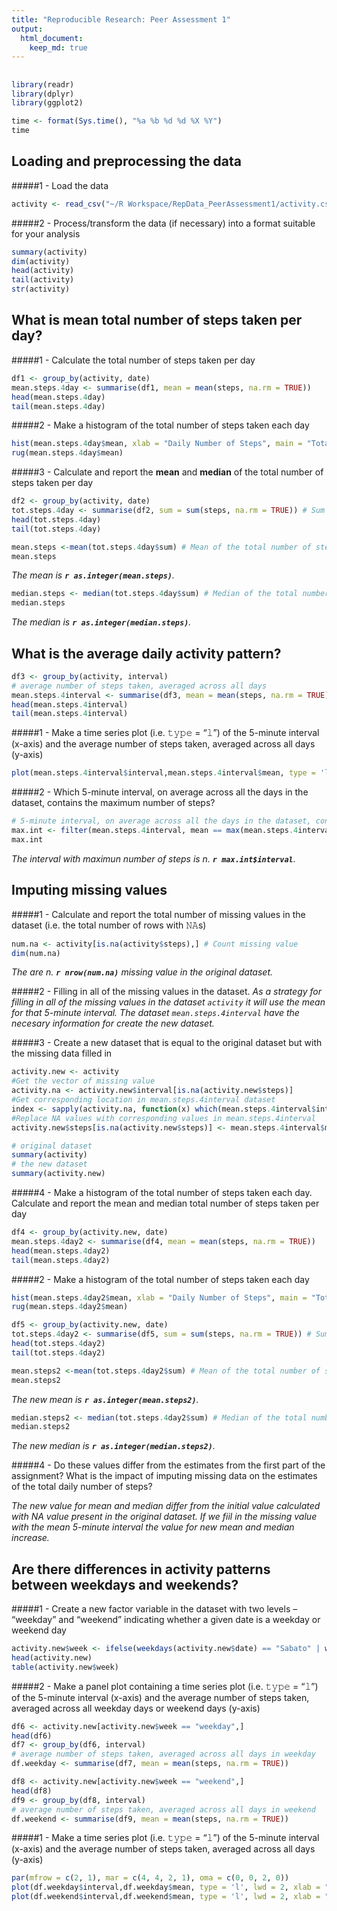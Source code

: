 ```yaml
---
title: "Reproducible Research: Peer Assessment 1"
output: 
  html_document:
    keep_md: true
---
```

## 
```r
library(readr)
library(dplyr)
library(ggplot2)
```

```r
time <- format(Sys.time(), "%a %b %d %d %X %Y")
time
```

## Loading and preprocessing the data

#####1 - Load the data
```r
activity <- read_csv("~/R Workspace/RepData_PeerAssessment1/activity.csv")
```
#####2 - Process/transform the data (if necessary) into a format suitable for your analysis

```r
summary(activity)
dim(activity) 
head(activity)
tail(activity)
str(activity)
```

## What is mean total number of steps taken per day? 

#####1 - Calculate the total number of steps taken per day

```r
df1 <- group_by(activity, date)
mean.steps.4day <- summarise(df1, mean = mean(steps, na.rm = TRUE)) 
head(mean.steps.4day)
tail(mean.steps.4day)
```

#####2 - Make a histogram of the total number of steps taken each day

```r
hist(mean.steps.4day$mean, xlab = "Daily Number of Steps", main = "Total number of steps taken each day")
rug(mean.steps.4day$mean)
```

#####3 - Calculate and report the **mean** and **median** of the total number of steps taken per day

```r
df2 <- group_by(activity, date)
tot.steps.4day <- summarise(df2, sum = sum(steps, na.rm = TRUE)) # Sum calculation
head(tot.steps.4day)
tail(tot.steps.4day)
```
```r
mean.steps <-mean(tot.steps.4day$sum) # Mean of the total number of steps taken per day
mean.steps
```

*The mean is **`r as.integer(mean.steps)`**.*

```r
median.steps <- median(tot.steps.4day$sum) # Median of the total number of steps taken per day
median.steps
```

*The median is **`r as.integer(median.steps)`**.*

## What is the average daily activity pattern? 

```r
df3 <- group_by(activity, interval)
# average number of steps taken, averaged across all days
mean.steps.4interval <- summarise(df3, mean = mean(steps, na.rm = TRUE))  
head(mean.steps.4interval)
tail(mean.steps.4interval)
```
#####1 - Make a time series plot (i.e. 𝚝𝚢𝚙𝚎 = "𝚕") of the 5-minute interval (x-axis) and the average number of steps taken, averaged across all days (y-axis)
```r
plot(mean.steps.4interval$interval,mean.steps.4interval$mean, type = 'l', lwd = 1, xlab = "5-minute interval in a day", ylab = "Average steps for day", col = "black", main ="The average daily activity pattern")
```

#####2 - Which 5-minute interval, on average across all the days in the dataset, contains the maximum number of steps?

```r
# 5-minute interval, on average across all the days in the dataset, contains the maximum number of steps
max.int <- filter(mean.steps.4interval, mean == max(mean.steps.4interval$mean))
max.int 
```

*The interval with maximun number of steps is n. **`r max.int$interval`**.*

## Imputing missing values

#####1 - Calculate and report the total number of missing values in the dataset (i.e. the total number of rows with 𝙽𝙰s)

```r
num.na <- activity[is.na(activity$steps),] # Count missing value
dim(num.na)
```

*The are n. **`r nrow(num.na)`** missing value in the original dataset.*

#####2 - Filling in all of the missing values in the dataset. 
*As a strategy for filling in all of the missing values in the dataset `activity` it will use the mean for that 5-minute interval. The dataset `mean.steps.4interval` have the necesary information for create the new dataset.*

#####3 - Create a new dataset that is equal to the original dataset but with the missing data filled in

```r
activity.new <- activity
#Get the vector of missing value
activity.na <- activity.new$interval[is.na(activity.new$steps)]
#Get corresponding location in mean.steps.4interval dataset
index <- sapply(activity.na, function(x) which(mean.steps.4interval$interval == x))
#Replace NA values with corresponding values in mean.steps.4interval
activity.new$steps[is.na(activity.new$steps)] <- mean.steps.4interval$mean[index]
```

```r
# original dataset
summary(activity)
# the new dataset
summary(activity.new)
```

#####4 - Make a histogram of the total number of steps taken each day. Calculate and report the mean and median total number of steps taken per day

```r
df4 <- group_by(activity.new, date)
mean.steps.4day2 <- summarise(df4, mean = mean(steps, na.rm = TRUE)) 
head(mean.steps.4day2)
tail(mean.steps.4day2)
```

#####2 - Make a histogram of the total number of steps taken each day

```r
hist(mean.steps.4day2$mean, xlab = "Daily Number of Steps", main = "Total number of steps taken each day")
rug(mean.steps.4day2$mean)
```

```r
df5 <- group_by(activity.new, date)
tot.steps.4day2 <- summarise(df5, sum = sum(steps, na.rm = TRUE)) # Sum calculation
head(tot.steps.4day2)
tail(tot.steps.4day2)
```
```r
mean.steps2 <-mean(tot.steps.4day2$sum) # Mean of the total number of steps taken per day
mean.steps2
```
*The new mean is **`r as.integer(mean.steps2)`**.*
```r
median.steps2 <- median(tot.steps.4day2$sum) # Median of the total number of steps taken per day
median.steps2
```
*The new median is **`r as.integer(median.steps2)`**.*

#####4 - Do these values differ from the estimates from the first part of the assignment? What is the impact of imputing missing data on the estimates of the total daily number of steps?

*The new value for mean and median differ from the initial value calculated with NA value present in the original dataset. If we fiil in the missing value with the mean 5-minute interval the value for new mean and median increase.*

## Are there differences in activity patterns between weekdays and weekends? 

#####1 - Create a new factor variable in the dataset with two levels – “weekday” and “weekend” indicating whether a given date is a weekday or weekend day

```r
activity.new$week <- ifelse(weekdays(activity.new$date) == "Sabato" | weekdays(activity.new$date) == "Domenica" ,"weekend","weekday")
head(activity.new)
table(activity.new$week)
```

#####2 - Make a panel plot containing a time series plot (i.e. 𝚝𝚢𝚙𝚎 = "𝚕") of the 5-minute interval (x-axis) and the average number of steps taken, averaged across all weekday days or weekend days (y-axis)
```r
df6 <- activity.new[activity.new$week == "weekday",]
head(df6)
df7 <- group_by(df6, interval)
# average number of steps taken, averaged across all days in weekday
df.weekday <- summarise(df7, mean = mean(steps, na.rm = TRUE))  
```

```r
df8 <- activity.new[activity.new$week == "weekend",]
head(df8)
df9 <- group_by(df8, interval)
# average number of steps taken, averaged across all days in weekend
df.weekend <- summarise(df9, mean = mean(steps, na.rm = TRUE))  
```

#####1 - Make a time series plot (i.e. 𝚝𝚢𝚙𝚎 = "𝚕") of the 5-minute interval (x-axis) and the average number of steps taken, averaged across all days (y-axis)
```r
par(mfrow = c(2, 1), mar = c(4, 4, 2, 1), oma = c(0, 0, 2, 0))
plot(df.weekday$interval,df.weekday$mean, type = 'l', lwd = 2, xlab = "5-minute interval in a day", ylab = "Average steps for day", col = "green", main ="The average daily activity pattern in Weekday")
plot(df.weekend$interval,df.weekend$mean, type = 'l', lwd = 2, xlab = "5-minute interval in a day", ylab = "Average steps for day", col = "red", main ="The average daily activity pattern in Weekend")
```

